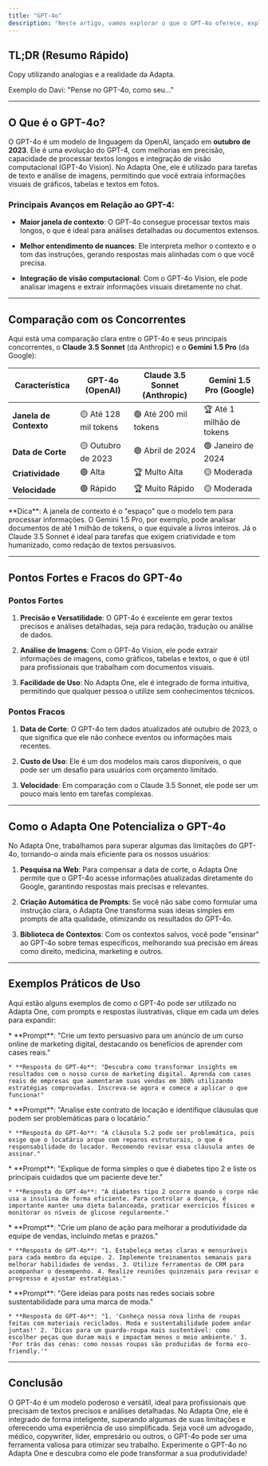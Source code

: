 ```yaml
---
title: "GPT-4o"
description: "Neste artigo, vamos explorar o que o GPT-4o oferece, explorar os principais avanços em relação ao modelo anterior, compará-lo com seus principais concorrentes, demonstrar seus pontos fortes e fracos e mostrar como o Adapta One potencializa sua utilização. "
---
```


## <Icon icon="bolt-lightning" size="18" /> TL;DR (Resumo Rápido)&#x20;

Copy utilizando analogias e a realidade da Adapta.&#x20;

Exemplo do Davi: "Pense no GPT-4o, como seu..."&#x20;

***

## &#x20;O Que é o GPT-4o?

O GPT-4o é um <Tooltip tip="Um modelo de linguagem é como um assistente digital muito inteligente que aprende a entender e gerar texto humano. Ele é treinado com enormes quantidades de textos para captar padrões e regras da linguagem, permitindo que responda perguntas, complete frases e até crie conteúdo novo de forma coerente e contextualizada.">modelo de linguagem da OpenAI</Tooltip>, lançado em **outubro de 2023**. Ele é uma evolução do GPT-4, com melhorias em precisão, capacidade de processar textos longos e integração de visão computacional (GPT-4o Vision). No Adapta One, ele é utilizado para tarefas de texto e análise de imagens, permitindo que você extraia informações visuais de gráficos, tabelas e textos em fotos.

### Principais Avanços em Relação ao GPT-4:

* **Maior janela de contexto**: O GPT-4o consegue processar textos mais longos, o que é ideal para análises detalhadas ou documentos extensos.

* **Melhor entendimento de nuances**: Ele interpreta melhor o contexto e o tom das instruções, gerando respostas mais alinhadas com o que você precisa.

* **Integração de visão computacional**: Com o GPT-4o Vision, ele pode analisar imagens e extrair informações visuais diretamente no chat.

***

## Comparação com os Concorrentes

Aqui está uma comparação clara entre o GPT-4o e seus principais concorrentes, o **Claude 3.5 Sonnet** (da Anthropic) e o **Gemini 1.5 Pro** (da Google):

| Característica         | GPT-4o (OpenAI)       | Claude 3.5 Sonnet (Anthropic) | Gemini 1.5 Pro (Google)   |
| ---------------------- | --------------------- | ----------------------------- | ------------------------- |
| **Janela de Contexto** | 🟡 Até 128 mil tokens | 🟢 Até 200 mil tokens         | 🏆 Até 1 milhão de tokens |
| **Data de Corte**      | 🟡 Outubro de 2023    | 🟢 Abril de 2024              | 🟢 Janeiro de 2024        |
| **Criatividade**       | 🟢 Alta               | 🏆 Multo Alta                 | 🟡 Moderada               |
| **Velocidade**         | 🟢 Rápido             | 🏆 Muito Rápido               | 🟡 Moderada               |

<Tip>
  **Dica**: A janela de contexto é o "espaço" que o modelo tem para processar informações. O Gemini 1.5 Pro, por exemplo, pode analisar documentos de até 1 milhão de tokens, o que equivale a livros inteiros. Já o Claude 3.5 Sonnet é ideal para tarefas que exigem criatividade e tom humanizado, como redação de textos persuasivos.
</Tip>

***

## Pontos Fortes e Fracos do GPT-4o

### Pontos Fortes <Icon icon="arrow-up-long" />

1. **Precisão e Versatilidade**: O GPT-4o é excelente em gerar textos precisos e análises detalhadas, seja para redação, tradução ou análise de dados.

2. **Análise de Imagens**: Com o GPT-4o Vision, ele pode extrair informações de imagens, como gráficos, tabelas e textos, o que é útil para profissionais que trabalham com documentos visuais.

3. **Facilidade de Uso**: No Adapta One, ele é integrado de forma intuitiva, permitindo que qualquer pessoa o utilize sem conhecimentos técnicos.

### Pontos Fracos <Icon icon="arrow-down-long" />

1. **Data de Corte**: O GPT-4o tem dados atualizados até outubro de 2023, o que significa que ele não conhece eventos ou informações mais recentes.

2. **Custo de Uso**: Ele é um dos modelos mais caros disponíveis, o que pode ser um desafio para usuários com orçamento limitado.

3. **Velocidade**: Em comparação com o Claude 3.5 Sonnet, ele pode ser um pouco mais lento em tarefas complexas.

***

## Como o Adapta One Potencializa o GPT-4o

No Adapta One, trabalhamos para superar algumas das limitações do GPT-4o, tornando-o ainda mais eficiente para os nossos usuários:

1. <Icon icon="globe-pointer" /> **Pesquisa na Web**: Para compensar a data de corte, o Adapta One permite que o GPT-4o acesse informações atualizadas diretamente do Google, garantindo respostas mais precisas e relevantes.

2. <Icon icon="wand-magic-sparkles" /> **Criação Automática de Prompts**: Se você não sabe como formular uma instrução clara, o Adapta One transforma suas ideias simples em prompts de alta qualidade, otimizando os resultados do GPT-4o.

3. <Icon icon="books-medical" /> **Biblioteca de Contextos**: Com os contextos salvos, você pode "ensinar" ao GPT-4o sobre temas específicos, melhorando sua precisão em áreas como direito, medicina, marketing e outros.

***

## Exemplos Práticos de Uso

Aqui estão alguns exemplos de como o GPT-4o pode ser utilizado no Adapta One, com prompts e respostas ilustrativas, clique em cada um deles para expandir:

<AccordionGroup>
  <Accordion title="1. Para Copywriters" defaultOpen={false} icon="pen">
    * **Prompt**: "Crie um texto persuasivo para um anúncio de um curso online de marketing digital, destacando os benefícios de aprender com cases reais."

    * **Resposta do GPT-4o**: "Descubra como transformar insights em resultados com o nosso curso de marketing digital. Aprenda com cases reais de empresas que aumentaram suas vendas em 300% utilizando estratégias comprovadas. Inscreva-se agora e comece a aplicar o que funciona!"
  </Accordion>

  <Accordion title="2. Para Advogados" defaultOpen={false} icon="scale-balanced">
    * **Prompt**: "Analise este contrato de locação e identifique cláusulas que podem ser problemáticas para o locatário."

    * **Resposta do GPT-4o**: "A cláusula 5.2 pode ser problemática, pois exige que o locatário arque com reparos estruturais, o que é responsabilidade do locador. Recomendo revisar essa cláusula antes de assinar."
  </Accordion>

  <Accordion title="3. Para Médicos" defaultOpen={false} icon="stethoscope">
    * **Prompt**: "Explique de forma simples o que é diabetes tipo 2 e liste os principais cuidados que um paciente deve ter."

    * **Resposta do GPT-4o**: "A diabetes tipo 2 ocorre quando o corpo não usa a insulina de forma eficiente. Para controlar a doença, é importante manter uma dieta balanceada, praticar exercícios físicos e monitorar os níveis de glicose regularmente."
  </Accordion>

  <Accordion title="4. Para Gestores" defaultOpen={false} icon="people-group">
    * **Prompt**: "Crie um plano de ação para melhorar a produtividade da equipe de vendas, incluindo metas e prazos."

    * **Resposta do GPT-4o**: "1. Estabeleça metas claras e mensuráveis para cada membro da equipe. 2. Implemente treinamentos semanais para melhorar habilidades de vendas. 3. Utilize ferramentas de CRM para acompanhar o desempenho. 4. Realize reuniões quinzenais para revisar o progresso e ajustar estratégias."
  </Accordion>

  <Accordion title="5. Para Criadores de Conteúdo" defaultOpen={false} icon="hashtag">
    * **Prompt**: "Gere ideias para posts nas redes sociais sobre sustentabilidade para uma marca de moda."

    * **Resposta do GPT-4o**: "1. 'Conheça nossa nova linha de roupas feitas com materiais reciclados. Moda e sustentabilidade podem andar juntas!' 2. 'Dicas para um guarda-roupa mais sustentável: como escolher peças que duram mais e impactam menos o meio ambiente.' 3. 'Por trás das cenas: como nossas roupas são produzidas de forma eco-friendly.'"
  </Accordion>
</AccordionGroup>

***

## <Icon icon="bullseye-pointer" size={18} /> Conclusão&#x20;

O GPT-4o é um modelo poderoso e versátil, ideal para profissionais que precisam de textos precisos e análises detalhadas. No Adapta One, ele é integrado de forma inteligente, superando algumas de suas limitações e oferecendo uma experiência de uso simplificada. Seja você um advogado, médico, copywriter, líder, empresário ou outros, o GPT-4o pode ser uma ferramenta valiosa para otimizar seu trabalho. Experimente o GPT-4o no Adapta One e descubra como ele pode transformar a sua produtividade!